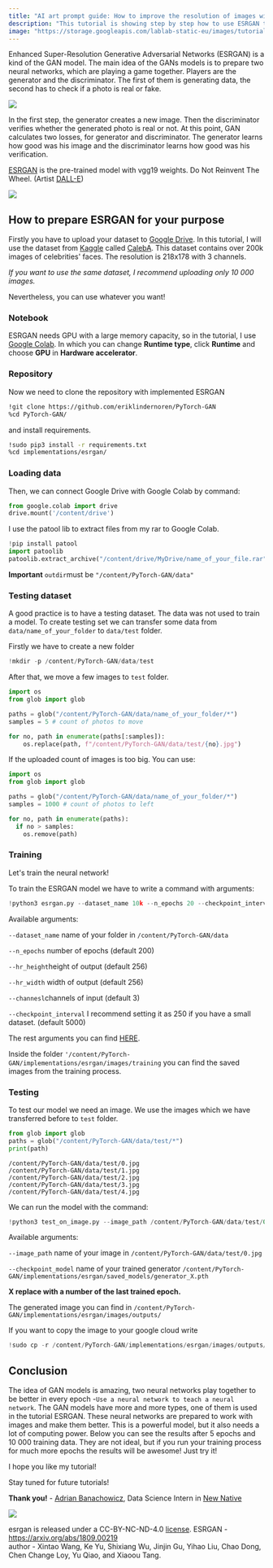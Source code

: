 ```yaml
---
title: "AI art prompt guide: How to improve the resolution of images with AI"
description: "This tutorial is showing step by step how to use ESRGAN to improve the resolution of your images."
image: "https://storage.googleapis.com/lablab-static-eu/images/tutorials/GAN-title.png"
---
```


Enhanced Super-Resolution Generative Adversarial Networks (ESRGAN) is a kind of the GAN model. The main idea of the GANs models is to prepare two neural networks, which are playing a game together. Players are the generator and the discriminator. The first of them is generating data, the second has to check if a photo is real or fake. 

<Img src="https://storage.googleapis.com/lablab-static-eu/images/tutorials/GAN-tutorial.png" />

In the first step, the generator creates a new image. Then the discriminator verifies whether the generated photo is real or not. At this point, GAN calculates two losses, for generator and discriminator. The generator learns how good was his image and the discriminator learns how good was his verification. 

[ESRGAN](https://arxiv.org/abs/1809.00219) is the pre-trained model with vgg19 weights.
Do Not Reinvent The Wheel. (Artist [DALL-E](https://openai.com/dall-e-2/))

<Img src="https://storage.googleapis.com/lablab-static-eu/images/tutorials/GAN-wheel.png" />

## How to prepare ESRGAN for your purpose
Firstly you have to upload your dataset to [Google Drive](https://drive.google.com/). In this tutorial, I will use the dataset from [Kaggle](https://kaggle.com) called [CalebA](https://www.kaggle.com/datasets/jessicali9530/celeba-dataset). This dataset contains over 200k images of celebrities' faces. The resolution is 218x178 with 3 channels.

*If you want to use the same dataset, I recommend uploading only 10 000 images.*

Nevertheless, you can use whatever you want!

### Notebook
ESRGAN needs GPU with a large memory capacity, so in the tutorial, I use [Google Colab](https://research.google.com./colaboratory/). In which you can change **Runtime type**, click **Runtime**  and choose **GPU** in **Hardware accelerator**. 
 
 ### Repository 
 
Now we need to clone the repository with implemented ESRGAN 

```bash
!git clone https://github.com/eriklindernoren/PyTorch-GAN
%cd PyTorch-GAN/
```
 and install requirements.
```bash
!sudo pip3 install -r requirements.txt
%cd implementations/esrgan/
```
 
### Loading data

Then, we can connect Google Drive with Google Colab by command:

```python
from google.colab import drive
drive.mount('/content/drive')
```
I use the patool lib to extract files from my rar to Google Colab.

```python
!pip install patool
import patoolib
patoolib.extract_archive("/content/drive/MyDrive/name_of_your_file.rar", outdir="/content/PyTorch-GAN/data")
``` 
**Important** `outdir`must be `"/content/PyTorch-GAN/data"`

### Testing dataset

A good practice is to have a testing dataset. The data was not used to train a model. To create testing set we can transfer some data from `data/name_of_your_folder` to `data/test` folder. 

Firstly we have to create a new folder
```python
!mkdir -p /content/PyTorch-GAN/data/test
```
After that, we move a few images to `test` folder.
```python
import os
from glob import glob

paths = glob("/content/PyTorch-GAN/data/name_of_your_folder/*")
samples = 5 # count of photos to move

for no, path in enumerate(paths[:samples]):
    os.replace(path, f"/content/PyTorch-GAN/data/test/{no}.jpg")
```

If the uploaded count of images is too big. You can use:

```python
import os
from glob import glob

paths = glob("/content/PyTorch-GAN/data/name_of_your_folder/*")
samples = 1000 # count of photos to left

for no, path in enumerate(paths):
  if no > samples:
    os.remove(path)
```

### Training

Let's train the neural network!

To train the ESRGAN model we have to write a command with arguments:
```python
!python3 esrgan.py --dataset_name 10k --n_epochs 20 --checkpoint_interval 250
```

Available arguments:

`--dataset_name` name of your folder in `/content/PyTorch-GAN/data`

`--n_epochs` number of epochs (default 200)

`--hr_height`height of output (default 256)

`--hr_width` width of output  (default 256)

`--channesl`channels of input (default 3)

`--checkpoint_interval` I recommend setting it as 250 if you have a small dataset. (default 5000)

The rest arguments you can find [HERE](https://github.com/eriklindernoren/PyTorch-GAN/blob/master/implementations/esrgan/esrgan.py).

Inside the folder `'/content/PyTorch-GAN/implementations/esrgan/images/training` you can find the saved images from the training process.

### Testing

To test our model we need an image. We use the images which we have transferred before to `test` folder.

```python
from glob import glob
paths = glob("/content/PyTorch-GAN/data/test/*")
print(path)
```
```notebook
/content/PyTorch-GAN/data/test/0.jpg
/content/PyTorch-GAN/data/test/1.jpg
/content/PyTorch-GAN/data/test/2.jpg
/content/PyTorch-GAN/data/test/3.jpg
/content/PyTorch-GAN/data/test/4.jpg
```

We can run the model with the command:
```python
!python3 test_on_image.py --image_path /content/PyTorch-GAN/data/test/0.jpg --checkpoint_model /content/PyTorch-GAN/implementations/esrgan/saved_models/generator_1.pth
```
Available arguments:

`--image_path` name of your image in `/content/PyTorch-GAN/data/test/0.jpg`

`--checkpoint_model` name of your trained generator `/content/PyTorch-GAN/implementations/esrgan/saved_models/generator_X.pth`

**X replace with a number of the last trained epoch.**

The generated image you can find in `/content/PyTorch-GAN/implementations/esrgan/images/outputs/`

If you want to copy the image to your google cloud write

```python
!sudo cp -r /content/PyTorch-GAN/implementations/esrgan/images/outputs/sr-name_of_image.jpg /content/drive/MyDrive/
```
## Conclusion

The idea of GAN models is amazing, two neural networks play together to be better in every epoch -`Use a neural network to teach a neural network`. 
The GAN models have more and more types, one of them is used in the tutorial ESRGAN. These neural networks are prepared to work with images and make them better.
This is a powerful model, but it also needs a lot of computing power. Below you can see the results after 5 epochs and 10 000 training data. They are not ideal, but if you run your training process for much more epochs the results will be awesome! Just try it!

I hope you like my tutorial!

Stay tuned for future tutorials!

**Thank you!** - [Adrian Banachowicz](https://www.linkedin.com/in/adrian-banachowicz/), Data Science Intern in [New Native](https://newnative.ai/)

<Img src="https://storage.googleapis.com/lablab-static-eu/images/tutorials/GAN-results-5-epoch.png" />




esrgan is released under a CC-BY-NC-ND-4.0 [license](https://github.com/leverxgroup/esrgan/blob/master/LICENSE). 
ESRGAN - https://arxiv.org/abs/1809.00219   
author - Xintao Wang, Ke Yu, Shixiang Wu, Jinjin Gu, Yihao Liu, Chao Dong, Chen Change Loy, Yu Qiao, and Xiaoou Tang.




